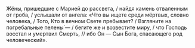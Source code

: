 Жёны, пришедшие с Марией до рассвета, / найдя камень отваленным от гроба, / услышали от ангела: «Что вы ищете среди мёртвых, словно человека, / Того, Кто в вечном Свете пребывает? / Взгляните на погребальные пелены́ — / бегите же и возвестите миру, / что Господь восстал и умертвил Смерть, // ибо Он — Сын Бога, спасающего род человеческий».
